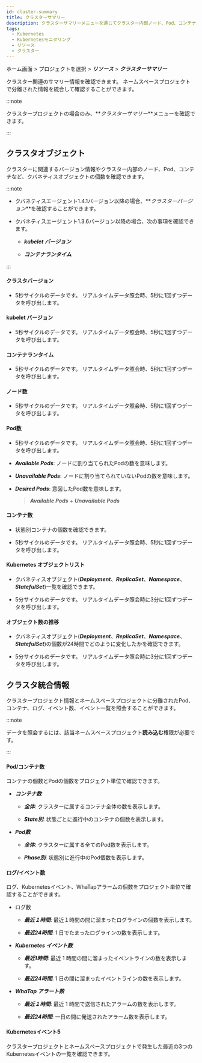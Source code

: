 ```yaml
---
id: cluster-summary
title: クラスターサマリー
description: クラスターサマリーメニューを通じてクラスター内部ノード、Pod、コンテナなどクバネティスオブジェクトの個数および関連したバージョン情報を確認できます。
tags:
  - Kubernetes
  - Kubernetesモニタリング
  - リソース
  - クラスター
---
```


ホーム画面 > プロジェクトを選択 > **_リソース_** > **_クラスターサマリー_**

クラスター関連のサマリー情報を確認できます。 ネームスペースプロジェクトで分離された情報を統合して確認することができます。

:::note

クラスタープロジェクトの場合のみ、**_クラスターサマリー_**メニューを確認できます。

:::

## クラスタオブジェクト

クラスターに関連するバージョン情報やクラスター内部のノード、Pod、コンテナなど、クバネティスオブジェクトの個数を確認できます。 

:::note 

-   クバネティスエージェント1.4.1バージョン以降の場合、**_クラスターバージョン_**を確認することができます。

-   クバネティスエージェント1.3.6バージョン以降の場合、次の事項を確認できます。 

    -   **_kubelet バージョン_** 

    -   **_コンテナランタイム_**

:::

<ImgLang img='k8s-resource-cl-sum-co.png' desc='クラスターオブジェクト' />

#### クラスタバージョン

-   5秒サイクルのデータです。 リアルタイムデータ照会時、5秒に1回ずつデータを呼び出します。

#### kubelet バージョン

-   5秒サイクルのデータです。 リアルタイムデータ照会時、5秒に1回ずつデータを呼び出します。

#### コンテナランタイム

-   5秒サイクルのデータです。 リアルタイムデータ照会時、5秒に1回ずつデータを呼び出します。

#### ノード数

-   5秒サイクルのデータです。 リアルタイムデータ照会時、5秒に1回ずつデータを呼び出します。

#### Pod数

-   5秒サイクルのデータです。 リアルタイムデータ照会時、5秒に1回ずつデータを呼び出します。

-   **_Available Pods_**: ノードに割り当てられたPodの数を意味します。 

-   **_Unavailable Pods_**: ノードに割り当てられていないPodの数を意味します。

-   **_Desired Pods_**: 意図したPod数を意味します。 

    > **_Available Pods_** + **_Unavailable Pods_**

#### コンテナ数

-   状態別コンテナの個数を確認できます。 

-   5秒サイクルのデータです。 リアルタイムデータ照会時、5秒に1回ずつデータを呼び出します。

#### Kubernetes オブジェクトリスト

-   クバネティスオブジェクト(**_Deployment_**、**_ReplicaSet_**、**_Namespace_**、**_StatefulSet_**)一覧を確認できます。

-   5分サイクルのデータです。 リアルタイムデータ照会時に3分に1回ずつデータを呼び出します。

#### オブジェクト数の推移

-   クバネティスオブジェクト(**_Deployment_**、**_ReplicaSet_**、**_Namespace_**、**_StatefulSet_**)の個数が24時間でどのように変化したかを確認できます。

-   5分サイクルのデータです。 リアルタイムデータ照会時に3分に1回ずつデータを呼び出します。

## クラスタ統合情報

クラスタープロジェクト情報とネームスペースプロジェクトに分離されたPod、コンテナ、ログ、イベント数、イベント一覧を照会することができます。

:::note 

データを照会するには、該当ネームスペースプロジェクト**読み込む**権限が必要です。 

:::

<ImgLang img='k8s-resource-cl-sum-ci.png' desc='クラス統合情報' />

#### Pod/コンテナ数

コンテナの個数とPodの個数をプロジェクト単位で確認できます。 

-   **_コンテナ数_** 

    -   **_全体_**: クラスターに属するコンテナ全体の数を表示します。 

    -   **_State別_**: 状態ごとに進行中のコンテナの個数を表示します。

-   **_Pod数_**

    -   **_全体_**: クラスターに属する全てのPod数を表示します。 

    -   **_Phase別_**: 状態別に進行中のPod個数を表示します。 

#### ログ/イベント数

ログ、Kubernetesイベント、WhaTapアラームの個数をプロジェクト単位で確認することができます。 

-   ログ数

    -   **_最近１時間_**: 最近１時間の間に溜まったログラインの個数を表示します。 

    -   **_最近24時間_**: 1 日でたまったログラインの数を表示します。 

-   **_Kubernetes イベント数_**

    -   **_最近1時間_**: 最近 1 時間の間に溜まったイベントラインの数を表示します。 

    -   **_最近24時間_**: 1 日の間に溜まったイベントラインの数を表示します。 

-   **_WhaTap アラート数_**

    -   **_最近１時間_**: 最近 1 時間で送信されたアラームの数を表示します。 

    -   **_最近24時間_**: 一日の間に発送されたアラーム数を表示します。 

#### Kubernetesイベント5

クラスタープロジェクトとネームスペースプロジェクトで発生した最近の3つのKubernetesイベントの一覧を確認できます。
